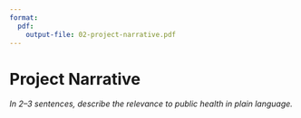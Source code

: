 ```yaml
---
format:
  pdf:
    output-file: 02-project-narrative.pdf
---
```

# Project Narrative
_In 2–3 sentences, describe the relevance to public health in plain language._
